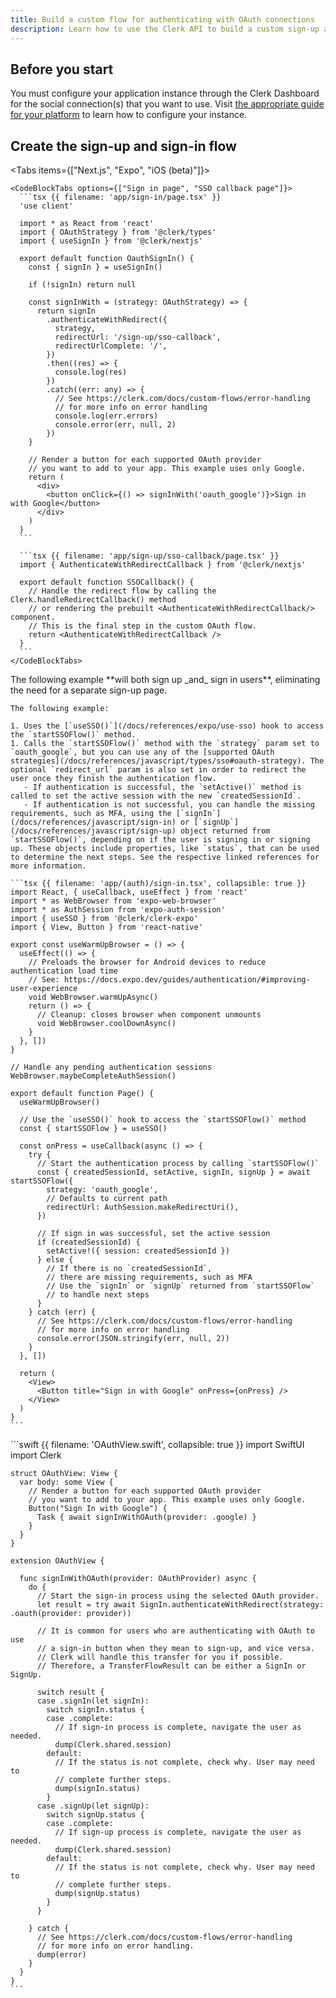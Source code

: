 ```yaml
---
title: Build a custom flow for authenticating with OAuth connections
description: Learn how to use the Clerk API to build a custom sign-up and sign-in flow that supports OAuth connections.
---
```


<Include src="_partials/custom-flows-callout" />

## Before you start

You must configure your application instance through the Clerk Dashboard for the social connection(s) that you want to use. Visit [the appropriate guide for your platform](/docs/authentication/social-connections/overview) to learn how to configure your instance.

## Create the sign-up and sign-in flow

<Tabs items={["Next.js", "Expo", "iOS (beta)"]}>
  <Tab>
    <Include src="_partials/custom-flows/sso-connections" />

    <CodeBlockTabs options={["Sign in page", "SSO callback page"]}>
      ```tsx {{ filename: 'app/sign-in/page.tsx' }}
      'use client'

      import * as React from 'react'
      import { OAuthStrategy } from '@clerk/types'
      import { useSignIn } from '@clerk/nextjs'

      export default function OauthSignIn() {
        const { signIn } = useSignIn()

        if (!signIn) return null

        const signInWith = (strategy: OAuthStrategy) => {
          return signIn
            .authenticateWithRedirect({
              strategy,
              redirectUrl: '/sign-up/sso-callback',
              redirectUrlComplete: '/',
            })
            .then((res) => {
              console.log(res)
            })
            .catch((err: any) => {
              // See https://clerk.com/docs/custom-flows/error-handling
              // for more info on error handling
              console.log(err.errors)
              console.error(err, null, 2)
            })
        }

        // Render a button for each supported OAuth provider
        // you want to add to your app. This example uses only Google.
        return (
          <div>
            <button onClick={() => signInWith('oauth_google')}>Sign in with Google</button>
          </div>
        )
      }
      ```

      ```tsx {{ filename: 'app/sign-up/sso-callback/page.tsx' }}
      import { AuthenticateWithRedirectCallback } from '@clerk/nextjs'

      export default function SSOCallback() {
        // Handle the redirect flow by calling the Clerk.handleRedirectCallback() method
        // or rendering the prebuilt <AuthenticateWithRedirectCallback/> component.
        // This is the final step in the custom OAuth flow.
        return <AuthenticateWithRedirectCallback />
      }
      ```
    </CodeBlockTabs>
  </Tab>

  <Tab>
    The following example **will both sign up _and_ sign in users**, eliminating the need for a separate sign-up page.

    The following example:

    1. Uses the [`useSSO()`](/docs/references/expo/use-sso) hook to access the `startSSOFlow()` method.
    1. Calls the `startSSOFlow()` method with the `strategy` param set to `oauth_google`, but you can use any of the [supported OAuth strategies](/docs/references/javascript/types/sso#oauth-strategy). The optional `redirect_url` param is also set in order to redirect the user once they finish the authentication flow.
       - If authentication is successful, the `setActive()` method is called to set the active session with the new `createdSessionId`.
       - If authentication is not successful, you can handle the missing requirements, such as MFA, using the [`signIn`](/docs/references/javascript/sign-in) or [`signUp`](/docs/references/javascript/sign-up) object returned from `startSSOFlow()`, depending on if the user is signing in or signing up. These objects include properties, like `status`, that can be used to determine the next steps. See the respective linked references for more information.

    ```tsx {{ filename: 'app/(auth)/sign-in.tsx', collapsible: true }}
    import React, { useCallback, useEffect } from 'react'
    import * as WebBrowser from 'expo-web-browser'
    import * as AuthSession from 'expo-auth-session'
    import { useSSO } from '@clerk/clerk-expo'
    import { View, Button } from 'react-native'

    export const useWarmUpBrowser = () => {
      useEffect(() => {
        // Preloads the browser for Android devices to reduce authentication load time
        // See: https://docs.expo.dev/guides/authentication/#improving-user-experience
        void WebBrowser.warmUpAsync()
        return () => {
          // Cleanup: closes browser when component unmounts
          void WebBrowser.coolDownAsync()
        }
      }, [])
    }

    // Handle any pending authentication sessions
    WebBrowser.maybeCompleteAuthSession()

    export default function Page() {
      useWarmUpBrowser()

      // Use the `useSSO()` hook to access the `startSSOFlow()` method
      const { startSSOFlow } = useSSO()

      const onPress = useCallback(async () => {
        try {
          // Start the authentication process by calling `startSSOFlow()`
          const { createdSessionId, setActive, signIn, signUp } = await startSSOFlow({
            strategy: 'oauth_google',
            // Defaults to current path
            redirectUrl: AuthSession.makeRedirectUri(),
          })

          // If sign in was successful, set the active session
          if (createdSessionId) {
            setActive!({ session: createdSessionId })
          } else {
            // If there is no `createdSessionId`,
            // there are missing requirements, such as MFA
            // Use the `signIn` or `signUp` returned from `startSSOFlow`
            // to handle next steps
          }
        } catch (err) {
          // See https://clerk.com/docs/custom-flows/error-handling
          // for more info on error handling
          console.error(JSON.stringify(err, null, 2))
        }
      }, [])

      return (
        <View>
          <Button title="Sign in with Google" onPress={onPress} />
        </View>
      )
    }
    ```
  </Tab>

  <Tab>
    ```swift {{ filename: 'OAuthView.swift', collapsible: true }}
    import SwiftUI
    import Clerk

    struct OAuthView: View {
      var body: some View {
        // Render a button for each supported OAuth provider
        // you want to add to your app. This example uses only Google.
        Button("Sign In with Google") {
          Task { await signInWithOAuth(provider: .google) }
        }
      }
    }

    extension OAuthView {

      func signInWithOAuth(provider: OAuthProvider) async {
        do {
          // Start the sign-in process using the selected OAuth provider.
          let result = try await SignIn.authenticateWithRedirect(strategy: .oauth(provider: provider))

          // It is common for users who are authenticating with OAuth to use
          // a sign-in button when they mean to sign-up, and vice versa.
          // Clerk will handle this transfer for you if possible.
          // Therefore, a TransferFlowResult can be either a SignIn or SignUp.

          switch result {
          case .signIn(let signIn):
            switch signIn.status {
            case .complete:
              // If sign-in process is complete, navigate the user as needed.
              dump(Clerk.shared.session)
            default:
              // If the status is not complete, check why. User may need to
              // complete further steps.
              dump(signIn.status)
            }
          case .signUp(let signUp):
            switch signUp.status {
            case .complete:
              // If sign-up process is complete, navigate the user as needed.
              dump(Clerk.shared.session)
            default:
              // If the status is not complete, check why. User may need to
              // complete further steps.
              dump(signUp.status)
            }
          }

        } catch {
          // See https://clerk.com/docs/custom-flows/error-handling
          // for more info on error handling.
          dump(error)
        }
      }
    }
    ```
  </Tab>
</Tabs>
